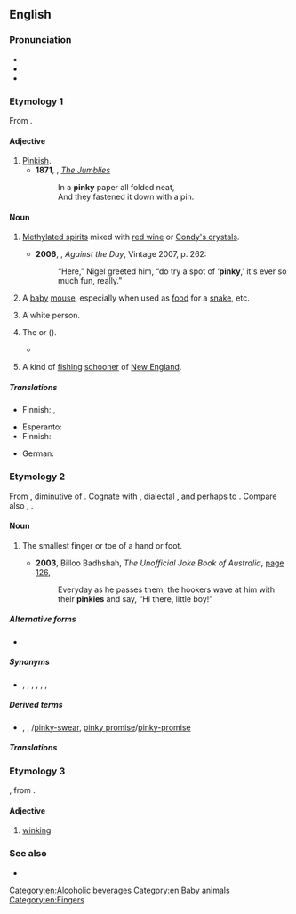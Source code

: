 ==English==
{{wikipedia}}

===Pronunciation===
* {{IPA|en|/ˈpɪŋki/}}
* {{audio|en|en-au-pinky.ogg|Audio (AU)}}
* {{rhymes|en|ɪŋki|s=2}}

===Etymology 1===
From {{suf|en|pink|y|id2=adjectival}}.

====Adjective====
{{en-adj|er}}

# [[pinkish|Pinkish]].
#* '''1871''', {{w|Edward Lear}}, ''[[s:The Jumblies|The Jumblies]]''
#*: In a '''pinky''' paper all folded neat,
#*: And they fastened it down with a pin.

====Noun====
{{en-noun|~}}

# {{lb|en|uncountable|historical|slang|Australia}} [[methylated spirits|Methylated spirits]] mixed with [[red wine]] or [[Condy's crystals]].
#* '''2006''', {{w|Thomas Pynchon}}, ''Against the Day'', Vintage 2007, p. 262:
#*: “Here,” Nigel greeted him, “do try a spot of ‘'''pinky''',’ it's ever so much fun, really.”
# A [[baby]] [[mouse]], especially when used as [[food]] for a [[snake]], etc.
# {{lb|en|offensive|slang|ethnic slur}} A white person.
#: {{syn|en|Thesaurus:white person}}
# {{lb|en|Australia|informal}} The {{vern|Australasian snapper}} or {{l|en|pink snapper}} ({{taxlink|Chrysophrys auratus|species}}).
#* {{quote-newsgroup|en|date=2001-05-03|author=Lindsay Vincent|title=Re: snapper fishing in Victoria|url=https://groups.google.com/forum/#!original/aus.sport.fishing/ZB1zSXxyTTY/_B2M-7SpozwJ|newsgroup=aus.sport.fishing|passage=You may get some '''pinkies''' around the Black Rock area, but the snapper *run* is normally from late October to mid January, although it sounds like the odd adult fish is still lurking..}}
# {{lb|en|historical}} A kind of [[fishing]] [[schooner]] of [[New England]].

=====Translations=====
{{trans-top|slang: methylated spirits}}
* Finnish: {{t+|fi|tenttu}}, {{t+|fi|tenu}}
{{trans-mid}}
{{trans-bottom}}

{{trans-top|baby mouse}}
* Esperanto: {{t|eo|musido}}
* Finnish: {{t+|fi|pinkki}}
{{trans-mid}}
* German: {{t|de|neugeborene Maus|f}}
{{trans-bottom}}
{{picdic
|image=Paume de main.jpeg
|width=310
|labels=
{{picdiclabel|en|color=white|fontsize=18|posx=100|posy=179|link=palm}}
{{picdiclabel|en|color=white|fontsize=12|posx=20|posy=200|link=wrist|align=left}}
{{picdiclabel|en|color=white|fontsize=12|posx=90|posy=70|link=thumb}}
{{picdiclabel|en|color=white|fontsize=12|posx=200|posy=125|link=index finger}}
{{picdiclabel|en|color=white|fontsize=12|posx=225|posy=160|link=middle finger}}
{{picdiclabel|en|color=white|fontsize=12|posx=220|posy=205|link=ring finger}}
{{picdiclabel|en|color=white|fontsize=18|posx=200|posy=245|link=pinky}}
{{picdiclabel|en|color=white|fontsize=18|posx=200|posy=265|link=little finger|altlink=(little finger)}}
|detail1=Click on labels in the image
}}

===Etymology 2===
From {{bor|en|nl|pinkje}}, diminutive of {{der|en|nl|pink|t=little finger}}. Cognate with {{cog|fy|pinke|t=pinky}}, dialectal {{cog|en|pink|t=something small or tiny}}, and perhaps to {{cog|ang|pinca|t=a point}}. Compare also {{cog|nds-de|Pink|t=penis}}, {{cog|en|pintle|t=penis}}.

====Noun====
{{en-noun}}

# {{lb|en|US|Canada|Scottish|informal}} The smallest finger or toe of a hand or foot.
#* '''2003''', Billoo Badhshah, ''The Unofficial Joke Book of Australia'', [http://books.google.com.au/books?id=r-8JhrUXfLcC&pg=PA126&dq=%22pinky%22|%22pinkies%22+australia+-intitle:%22%22+-inauthor:%22%22&hl=en&sa=X&ei=9lvZT_agAqHKmAWnqZCfAw&redir_esc=y#v=onepage&q&f=false page 126],
#*: Everyday {{sic}} as he passes them, the hookers wave at him with their '''pinkies''' and say, “Hi there, little boy!”

=====Alternative forms=====
* {{l|en|pinkie}}

=====Synonyms=====
* {{sense|smallest finger or toe}} {{l|en|little finger}}, {{l|en|pinky finger}}, {{l|en|pinky toe}}, {{l|en|little pinky}}, {{l|en|little piggy}}, {{l|en|digit V}}, {{l|en|fifth digit}}

=====Derived terms=====
* {{l|en|pinky break}}, {{l|en|pinky ring}}, {{l|en|pinky swear}}/[[pinky-swear]], [[pinky promise]]/[[pinky-promise]]

=====Translations=====
{{trans-see|little finger}}

===Etymology 3===
{{suffix|en|pink|y}}, from {{m|en|pink||to wink}}.

====Adjective====
{{en-adj|pinkier}}

# [[wink]]ing

===See also===
* {{pedia}}

[[Category:en:Alcoholic beverages]]
[[Category:en:Baby animals]]
[[Category:en:Fingers]]
{{C|en|Sparids}}